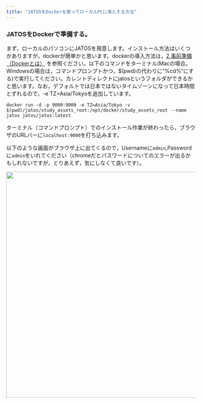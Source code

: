 ```yaml
---
title: "JATOSをDockerを使ってローカルPCに導入する方法"
---
```



### JATOSをDockerで準備する。

まず，ローカルのパソコンにJATOSを用意します。インストール方法はいくつかありますが，dockerが簡単かと思います。dockerの導入方法は，[2 事前準備（Dockerとは）](https://ykunisato.github.io/jpa2020-tws-002/02.html) を参照ください。以下のコマンドをターミナル(Macの場合。Windowsの場合は，コマンドプロンプトかつ，$(pwd)の代わりに"%cd%"にする)で実行してください。カレントディレクトにjatosというフォルダができるかと思います。なお，デフォルトでは日本ではないタイムゾーンになって日本時間とずれるので，-e TZ=Asia/Tokyoを追加しています。

```
docker run -d -p 9000:9000 -e TZ=Asia/Tokyo -v $(pwd)/jatos/study_assets_root:/opt/docker/study_assets_root --name jatos jatos/jatos:latest
```

ターミナル（コマンドプロンプト）でのインストール作業が終わったら，ブラウザのURLバーに```localhost:9000```を打ち込みます。

以下のような画面がブラウザ上に出てくるので，Usernameに```admin```,Passwordに```admin```をいれてください（chromeだとパスワードについてのエラーが出るかもしれないですが，とりあえず，気にしなくて良いです）。

<img src="fig/jatos_fig3.png" width="600">
